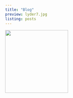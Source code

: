 ```yaml
---
title: "Blog"
preview: lyder7.jpg
listing: posts
---
```


![](images/codingpics/programming.jpg){width="204"}
